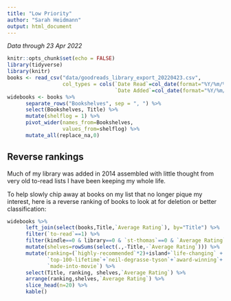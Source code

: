 ```yaml
---
title: "Low Priority"
author: "Sarah Heidmann"
output: html_document
---
```

*Data through 23 Apr 2022*
```r
knitr::opts_chunk$set(echo = FALSE)
library(tidyverse)
library(knitr)
books <- read_csv("data/goodreads_library_export_20220423.csv",
                  col_types = cols(`Date Read`=col_date(format="%Y/%m/%d"),
                                   `Date Added`=col_date(format="%Y/%m/%d")))
widebooks <- books %>%
      separate_rows("Bookshelves", sep = ", ") %>%
      select(Bookshelves, Title) %>%
      mutate(shelflog = 1) %>%
      pivot_wider(names_from=Bookshelves,
                  values_from=shelflog) %>%
      mutate_all(replace_na,0)
```

## Reverse rankings

Much of my library was added in 2014 assembled with little thought from very old to-read lists I have been keeping my whole life.

To help slowly chip away at books on my list that no longer pique my interest, here is a reverse ranking of books to look at for deletion or better classification:
```r
widebooks %>%
      left_join(select(books,Title,`Average Rating`), by="Title") %>%
      filter(`to-read`==1) %>%
      filter(kindle==0 & library==0 & `st-thomas`==0 & `Average Rating`<4) %>%
      mutate(shelves=rowSums(select(.,-Title,-`Average Rating`))) %>%
      mutate(ranking=(`highly-recommended`*2)+island+`life-changing` +
             `top-100-lifetime`+`neil-degrasse-tyson`+`award-winning`+
             `made-into-movie`) %>%
      select(Title, ranking, shelves,`Average Rating`) %>%
      arrange(ranking,shelves,`Average Rating`) %>%
      slice_head(n=20) %>%
      kable()
```

